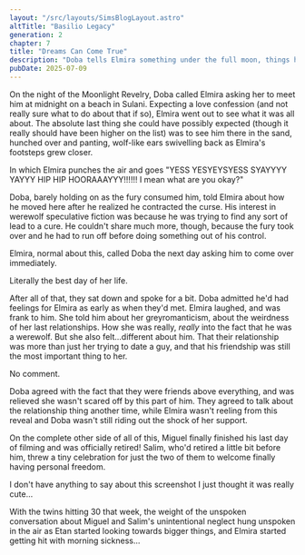 ```yaml
---
layout: "/src/layouts/SimsBlogLayout.astro"
altTitle: "Basilio Legacy"
generation: 2
chapter: 7
title: "Dreams Can Come True"
description: "Doba tells Elmira something under the full moon, things heat up, while Salim and Miguel settle into their retirement."
pubDate: 2025-07-09
---
```


On the night of the Moonlight Revelry, Doba called Elmira asking her to meet him at midnight on a beach in Sulani. Expecting a love confession (and not really sure what to do about that if so), Elmira went out to see what it was all about. The absolute last thing she could have possibly expected (though it really should have been higher on the list) was to see him there in the sand, hunched over and panting, wolf-like ears swivelling back as Elmira's footsteps grew closer.

<BlogImage imgSrc="../../../images/shrines/sims/basiliox2-7-ZOOWEEMAMA.png" imgAlt="A Sims 4 screenshot, Doba, in werewolf form, glowing red looking at Elmira. Elmira is looking back at him in shock. They're both on a beach.">
In which Elmira punches the air and goes "YESS YESYEYSYESS SYAYYYY YAYYY HIP HIP HOORAAAYYY!!!!!! I mean what are you okay?"
</BlogImage>

Doba, barely holding on as the fury consumed him, told Elmira about how he moved here after he realized he contracted the curse. His interest in werewolf speculative fiction was because he was trying to find any sort of lead to a cure. He couldn't share much more, though, because the fury took over and he had to run off before doing something out of his control.

Elmira, normal about this, called Doba the next day asking him to come over immediately.

<BlogImage imgSrc="../../../images/shrines/sims/basiliox2-7-singletrackmind.png" imgAlt="A Sims 4 screenshot, Elmira's sim panel with a highlighted moodlet that says 'Flirty +1, I Woohoo'd a Werewolf! (From... You Know). And I'd do it again, too!'">
Literally the best day of her life.
</BlogImage>

After all of that, they sat down and spoke for a bit. Doba admitted he'd had feelings for Elmira as early as when they'd met. Elmira laughed, and was frank to him. She told him about her greyromanticism, about the weirdness of her last relationships. How she was really, *really* into the fact that he was a werewolf. But she also felt...different about him. That their relationship was more than just her trying to date a guy, and that his friendship was still the most important thing to her.

<BlogImage imgSrc="../../../images/shrines/sims/basiliox2-7-maybesomething.png" imgAlt="A Sims 4 screenshot, ">
No comment.
</BlogImage>

Doba agreed with the fact that they were friends above everything, and was relieved she wasn't scared off by this part of him. They agreed to talk about the relationship thing another time, while Elmira wasn't reeling from this reveal and Doba wasn't still riding out the shock of her support.

On the complete other side of all of this, Miguel finally finished his last day of filming and was officially retired! Salim, who'd retired a little bit before him, threw a tiny celebration for just the two of them to welcome finally having personal freedom.

<BlogImage imgSrc="../../../images/shrines/sims/basiliox2-7-oldmanyaoi.png" imgAlt="A Sims 4 screenshot, ">
I don't have anything to say about this screenshot I just thought it was really cute...
</BlogImage>

With the twins hitting 30 that week, the weight of the unspoken conversation about Miguel and Salim's unintentional neglect hung unspoken in the air as Etan started looking towards bigger things, and Elmira started getting hit with morning sickness...